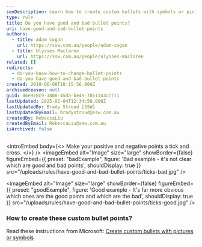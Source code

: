 ```yaml
---
seoDescription: Learn how to create custom bullets with symbols or pictures in Office to clearly distinguish your good and bad bullet points.
type: rule
title: Do you have good and bad bullet points?
uri: have-good-and-bad-bullet-points
authors:
  - title: Adam Cogan
    url: https://ssw.com.au/people/adam-cogan
  - title: Ulysses Maclaren
    url: https://ssw.com.au/people/ulysses-maclaren
related: []
redirects:
  - do-you-know-how-to-change-bullet-points
  - do-you-have-good-and-bad-bullet-points
created: 2010-06-08T10:15:56.000Z
archivedreason: null
guid: 46e978c9-3808-45da-be49-7851143cc711
lastUpdated: 2025-02-04T12:34:58.000Z
lastUpdatedBy: Brady Stroud [SSW]
lastUpdatedByEmail: bradystroud@ssw.com.au
createdBy: RebeccaLiu
createdByEmail: RebeccaLiu@ssw.com.au
isArchived: false
---
```

<introEmbed
  body={<>
Make your positive and negative points a tick and cross.
  </>}
/>
<imageEmbed
  alt="Image"
  size="large"
  showBorder={false}
  figureEmbed={{
    preset: "badExample",
    figure: 'Bad example - it\'s not clear which are good and bad points',
    shouldDisplay: true
  }}
  src="/uploads/rules/have-good-and-bad-bullet-points/ticks-bad.jpg"
/>

<imageEmbed
  alt="Image"
  size="large"
  showBorder={false}
  figureEmbed={{
    preset: "goodExample",
    figure: 'Good example - It\'s far more obvious which ones are the good points and which are the bad',
    shouldDisplay: true
  }}
  src="/uploads/rules/have-good-and-bad-bullet-points/ticks-good.jpg"
/>

### How to create these custom bullet points?

Read these instructions from Microsoft: [Create custom bullets with pictures or symbols](https://support.office.com/en-us/article/create-custom-bullets-with-pictures-or-symbols-a6bf04a8-be3d-4bec-969a-6196e89da741)
